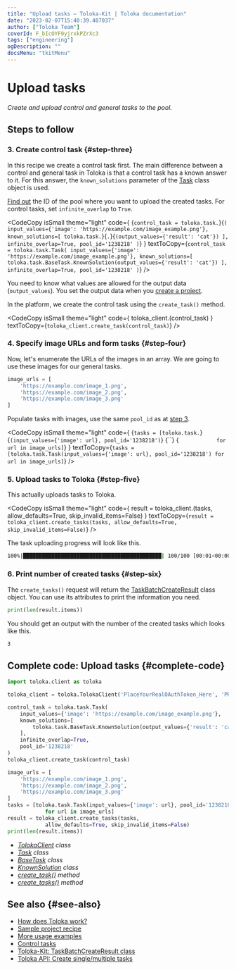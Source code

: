 ```yaml
---
title: "Upload tasks — Toloka-Kit | Toloka documentation"
date: "2023-02-07T15:40:39.407037"
author: ["Toloka Team"]
coverId: F_bIcOYF9yjrxkPZrXc3
tags: ["engineering"]
ogDescription: ""
docsMenu: "tkitMenu"
---
```



# Upload tasks

_Create and upload control and general tasks to the pool._

## Steps to follow

<Import/>

<Instantiate/>

### 3. Create control task {#step-three}

In this recipe we create a control task first. The main difference between a control and general task in Toloka is that a control task has a known answer to it. For this answer, the `known_solutions` parameter of the [Task](/docs/toloka-kit/reference/toloka.client.task.Task) class object is used.

[Find out](/docs/toloka-kit/recipes/get-pools) the ID of the pool where you want to upload the created tasks. For control tasks, set `infinite_overlap` to `True`.

<CodeCopy
  isSmall
  theme="light"
  code={
    <HighlightChildren language="python">
      {`control_task = toloka.task.`}<Term term="Task"><Task/></Term>{`(
    input_values={'image': 'https://example.com/image_example.png'},
    known_solutions=[
        toloka.task.`}<Term term="BaseTask"><BaseTask/></Term>{`.`}<Term term="KnownSolution"><KnownSolution/></Term>{`(output_values={'result': 'cat'})
    ],
    infinite_overlap=True,
    pool_id='1238218'
)`}
    </HighlightChildren>
  }
  textToCopy={`control_task = toloka.task.Task(
    input_values={'image': 'https://example.com/image_example.png'},
    known_solutions=[
        toloka.task.BaseTask.KnownSolution(output_values={'result': 'cat'})
    ],
    infinite_overlap=True,
    pool_id='1238218'
)`}
/>

<Note mode="note" title="Note">

You need to know what values are allowed for the output data (`output_values`). You set the output data when you [create a project](/docs/toloka-kit/recipes/create-project#step-three).

</Note>

In the platform, we create the control task using the `create_task()` method.

<CodeCopy
  isSmall
  theme="light"
  code={
    <HighlightChildren language="python">
      toloka_client.<Term term="create_task"><CreateTask/></Term>(control_task)
    </HighlightChildren>
  }
  textToCopy={`toloka_client.create_task(control_task)`}
/>

### 4. Specify image URLs and form tasks {#step-four}

Now, let's enumerate the URLs of the images in an array. We are going to use these images for our general tasks.

```python
image_urls = [
    'https://example.com/image_1.png',
    'https://example.com/image_2.png',
    'https://example.com/image_3.png'
]
```

Populate tasks with images, use the same `pool_id` as at [step 3](#step-three).

<CodeCopy
  isSmall
  theme="light"
  code={
    <HighlightChildren language="python">
      {`tasks = [toloka.task.`}<Term term="Task"><Task/></Term>{`(input_values={'image': url}, pool_id='1238218')`}
      {``}
      {`            for url in image_urls]`}
    </HighlightChildren>
  }
  textToCopy={`tasks = [toloka.task.Task(input_values={'image': url}, pool_id='1238218')
            for url in image_urls]`}
/>

### 5. Upload tasks to Toloka {#step-five}

This actually uploads tasks to Toloka.

<CodeCopy
  isSmall
  theme="light"
  code={
    <HighlightChildren language="python">
      result = toloka_client.<Term term="create_tasks"><CreateTasks/></Term>(tasks,
      <br/>            allow_defaults=True, skip_invalid_items=False)
    </HighlightChildren>
  }
  textToCopy={`result = toloka_client.create_tasks(tasks,
            allow_defaults=True, skip_invalid_items=False)`}
/>

The task uploading progress will look like this.

```bash
100%|████████████████████████████████████████████| 100/100 [00:01<00:00, 52.35it/s]
```

### 6. Print number of created tasks {#step-six}

The `create_tasks()` request will return the [TaskBatchCreateResult](/docs/toloka-kit/reference/toloka.client.batch_create_results.TaskBatchCreateResult) class object. You can use its attributes to print the information you need.

```python
print(len(result.items))
```

You should get an output with the number of the created tasks which looks like this.

```bash
3
```

## Complete code: Upload tasks {#complete-code}

```python
import toloka.client as toloka

toloka_client = toloka.TolokaClient('PlaceYourRealOAuthToken_Here', 'PRODUCTION')

control_task = toloka.task.Task(
    input_values={'image': 'https://example.com/image_example.png'},
    known_solutions=[
        toloka.task.BaseTask.KnownSolution(output_values={'result': 'cat'})
    ],
    infinite_overlap=True,
    pool_id='1238218'
)
toloka_client.create_task(control_task)

image_urls = [
    'https://example.com/image_1.png',
    'https://example.com/image_2.png',
    'https://example.com/image_3.png'
]
tasks = [toloka.task.Task(input_values={'image': url}, pool_id='1238218')
            for url in image_urls]
result = toloka_client.create_tasks(tasks,
            allow_defaults=True, skip_invalid_items=False)
print(len(result.items))
```

<Note mode="tip" title="List of classes and methods used in this recipe">

- _[TolokaClient](/docs/toloka-kit/reference/toloka.client.TolokaClient) class_
- _[Task](/docs/toloka-kit/reference/toloka.client.task.Task) class_
- _[BaseTask](/docs/toloka-kit/reference/toloka.client.task.BaseTask) class_
- _[KnownSolution](/docs/toloka-kit/reference/toloka.client.task.BaseTask.KnownSolution) class_
- _[create_task()](/docs/toloka-kit/reference/toloka.client.TolokaClient.create_task) method_
- _[create_tasks()](/docs/toloka-kit/reference/toloka.client.TolokaClient.create_tasks) method_

</Note>

## See also {#see-also}

- [How does Toloka work?](/docs/guide/overview)
- [Sample project recipe](/docs/toloka-kit/recipes/learn-basics)
- [More usage examples](/docs/toloka-kit/recipes/use-cases)
- [Control tasks](/docs/guide/goldenset)
- [Toloka-Kit: TaskBatchCreateResult class](/docs/toloka-kit/reference/toloka.client.batch_create_results.TaskBatchCreateResult)
- [Toloka API: Create single/multiple tasks](https://toloka.ai/docs/api/api-reference/#post-/tasks)
